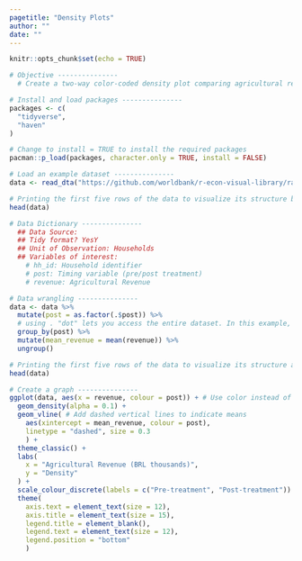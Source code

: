 ```yaml
---
pagetitle: "Density Plots"
author: ""
date: ""
---
```



```r
knitr::opts_chunk$set(echo = TRUE)
```

```r
# Objective ---------------
  # Create a two-way color-coded density plot comparing agricultural revenue before and after treatment

# Install and load packages ---------------
packages <- c(
  "tidyverse",
  "haven"
)

# Change to install = TRUE to install the required packages
pacman::p_load(packages, character.only = TRUE, install = FALSE)

# Load an example dataset ---------------
data <- read_dta("https://github.com/worldbank/r-econ-visual-library/raw/master/Library/Data/DensityPlotAverage.dta")

# Printing the first five rows of the data to visualize its structure before data wrangling
head(data)

# Data Dictionary ---------------
  ## Data Source: 
  ## Tidy format? YesY
  ## Unit of Observation: Households
  ## Variables of interest: 
    # hh_id: Household identifier
    # post: Timing variable (pre/post treatment)
    # revenue: Agricultural Revenue

# Data wrangling ---------------
data <- data %>%
  mutate(post = as.factor(.$post)) %>% 
  # using . "dot" lets you access the entire dataset. In this example, . refers to the data and .$post refers to the post variable in the entire dataset
  group_by(post) %>%
  mutate(mean_revenue = mean(revenue)) %>%
  ungroup()

# Printing the first five rows of the data to visualize its structure after data wrangling
head(data)

# Create a graph ---------------
ggplot(data, aes(x = revenue, colour = post)) + # Use color instead of fill for the density plot
  geom_density(alpha = 0.1) +
  geom_vline( # Add dashed vertical lines to indicate means
    aes(xintercept = mean_revenue, colour = post), 
    linetype = "dashed", size = 0.3
    ) +
  theme_classic() +
  labs(
    x = "Agricultural Revenue (BRL thousands)",
    y = "Density"
  ) +
  scale_colour_discrete(labels = c("Pre-treatment", "Post-treatment")) +
  theme(
    axis.text = element_text(size = 12),
    axis.title = element_text(size = 15),
    legend.title = element_blank(),
    legend.text = element_text(size = 12),
    legend.position = "bottom"
    )
```

